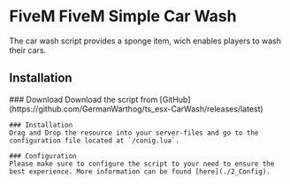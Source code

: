 
# FiveM FiveM Simple Car Wash

The car wash script provides a sponge item, wich enables players to wash their cars.

## Installation

<Steps>
    ### Download
    Download the script from [GitHub](https://github.com/GermanWarthog/ts_esx-CarWash/releases/latest)

    ### Installation
    Drag and Drop the resource into your server-files and go to the configuration file located at `/conig.lua`.

    ### Configuration
    Please make sure to configure the script to your need to ensure the best experience. More information can be found [here](./2_Config).
</Steps>